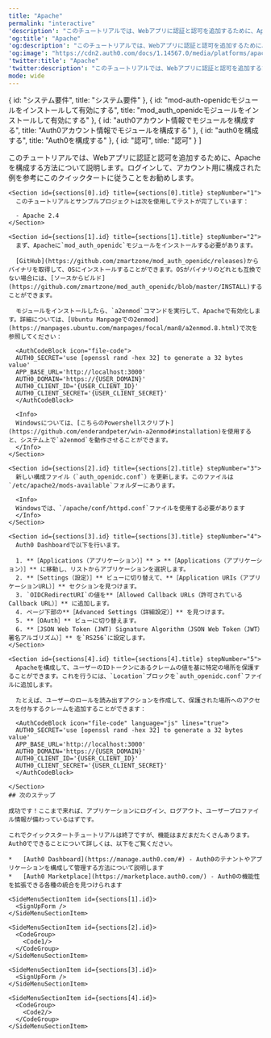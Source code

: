 ```yaml
---
title: "Apache"
permalink: "interactive"
'description': "このチュートリアルでは、Webアプリに認証と認可を追加するために、Apacheを構成する方法について説明します。"
'og:title': "Apache"
'og:description': "このチュートリアルでは、Webアプリに認証と認可を追加するために、Apacheを構成する方法について説明します。"
'og:image': "https://cdn2.auth0.com/docs/1.14567.0/media/platforms/apache.jpg"
'twitter:title': "Apache"
'twitter:description': "このチュートリアルでは、Webアプリに認証と認可を追加するために、Apacheを構成する方法について説明します。"
mode: wide
---
```



  { id: "システム要件", title: "システム要件" },
  { id: "mod-auth-openidcモジュールをインストールして有効にする", title: "mod_auth_openidcモジュールをインストールして有効にする" },
  { id: "auth0アカウント情報でモジュールを構成する", title: "Auth0アカウント情報でモジュールを構成する" },
  { id: "auth0を構成する", title: "Auth0を構成する" },
  { id: "認可", title: "認可" }
]

<Recipe>
  <Content>
    このチュートリアルでは、Webアプリに認証と認可を追加するために、Apacheを構成する方法について説明します。ログインして、アカウント用に構成された例を参考にこのクイックタートに従うことをお勧めします。

    <Section id={sections[0].id} title={sections[0].title} stepNumber="1">
      このチュートリアルとサンプルプロジェクトは次を使用してテストが完了しています：

      - Apache 2.4
    </Section>

    <Section id={sections[1].id} title={sections[1].title} stepNumber="2">
      まず、Apacheに`mod_auth_openidc`モジュールをインストールする必要があります。

      [GitHub](https://github.com/zmartzone/mod_auth_openidc/releases)からバイナリを取得して、OSにインストールすることができます。OSがバイナリのどれとも互換でない場合には、[ソースからビルド](https://github.com/zmartzone/mod_auth_openidc/blob/master/INSTALL)することができます。

      モジュールをインストールしたら、`a2enmod`コマンドを実行して、Apacheで有効化します。詳細については、[Ubuntu Manpageでの2enmod](https://manpages.ubuntu.com/manpages/focal/man8/a2enmod.8.html)で次を参照してください：

      <AuthCodeBlock icon="file-code">
      AUTH0_SECRET='use [openssl rand -hex 32] to generate a 32 bytes value'
      APP_BASE_URL='http://localhost:3000'
      AUTH0_DOMAIN='https://{USER_DOMAIN}'
      AUTH0_CLIENT_ID='{USER_CLIENT_ID}'
      AUTH0_CLIENT_SECRET='{USER_CLIENT_SECRET}'
      </AuthCodeBlock>

      <Info>
      Windowsについては、[こちらのPowershellスクリプト](https://github.com/enderandpeter/win-a2enmod#installation)を使用すると、システム上で`a2enmod`を動作させることができます。
      </Info>
    </Section>

    <Section id={sections[2].id} title={sections[2].title} stepNumber="3">
      新しい構成ファイル（`auth_openidc.conf`）を更新します。このファイルは`/etc/apache2/mods-available`フォルダーにあります。

      <Info>
      Windowsでは、`/apache/conf/httpd.conf`ファイルを使用する必要があります
      </Info>
    </Section>

    <Section id={sections[3].id} title={sections[3].title} stepNumber="4">
      Auth0 Dashboardで以下を行います。

      1. **［Applications（アプリケーション）］** > **［Applications（アプリケーション）］** に移動し、リストからアプリケーションを選択します。
      2. **［Settings（設定）］** ビューに切り替えて、**［Application URIs（アプリケーションURL）］** セクションを見つけます。
      3. `OIDCRedirectURI`の値を**［Allowed Callback URLs（許可されているCallback URL）］** に追加します。
      4. ページ下部の**［Advanced Settings（詳細設定）］** を見つけます。
      5. **［OAuth］** ビューに切り替えます。
      6. **［JSON Web Token (JWT) Signature Algorithm（JSON Web Token（JWT）署名アルゴリズム）］** を`RS256`に設定します。
    </Section>

    <Section id={sections[4].id} title={sections[4].title} stepNumber="5">
      Apacheを構成して、ユーザーのIDトークンにあるクレームの値を基に特定の場所を保護することができます。これを行うには、`Location`ブロックを`auth_openidc.conf`ファイルに追加します。

      たとえば、ユーザーのロールを読み出すアクションを作成して、保護された場所へのアクセスを付与するクレームを追加することができます：

      <AuthCodeBlock icon="file-code" language="js" lines="true">
      AUTH0_SECRET='use [openssl rand -hex 32] to generate a 32 bytes value'
      APP_BASE_URL='http://localhost:3000'
      AUTH0_DOMAIN='https://{USER_DOMAIN}'
      AUTH0_CLIENT_ID='{USER_CLIENT_ID}'
      AUTH0_CLIENT_SECRET='{USER_CLIENT_SECRET}'
      </AuthCodeBlock>

    </Section>
    ## 次のステップ

    成功です！ここまで来れば、アプリケーションにログイン、ログアウト、ユーザープロファイル情報が備わっているはずです。

    これでクイックスタートチュートリアルは終了ですが、機能はまだまだたくさんあります。Auth0でできることについて詳しくは、以下をご覧ください。

    *   [Auth0 Dashboard](https://manage.auth0.com/#) - Auth0のテナントやアプリケーションを構成して管理する方法について説明します
    *   [Auth0 Marketplace](https://marketplace.auth0.com/) - Auth0の機能性を拡張できる各種の統合を見つけられます
  </Content>

  <SideMenu sections={sections}>
    <SideMenuSectionItem id={sections[0].id}>
      <SignUpForm />
    </SideMenuSectionItem>

    <SideMenuSectionItem id={sections[1].id}>
      <SignUpForm />
    </SideMenuSectionItem>

    <SideMenuSectionItem id={sections[2].id}>
      <CodeGroup>
        <Code1/>
      </CodeGroup>
    </SideMenuSectionItem>

    <SideMenuSectionItem id={sections[3].id}>
      <SignUpForm />
    </SideMenuSectionItem>

    <SideMenuSectionItem id={sections[4].id}>
      <CodeGroup>
        <Code2/>
      </CodeGroup>
    </SideMenuSectionItem>

  </SideMenu>
</Recipe>
